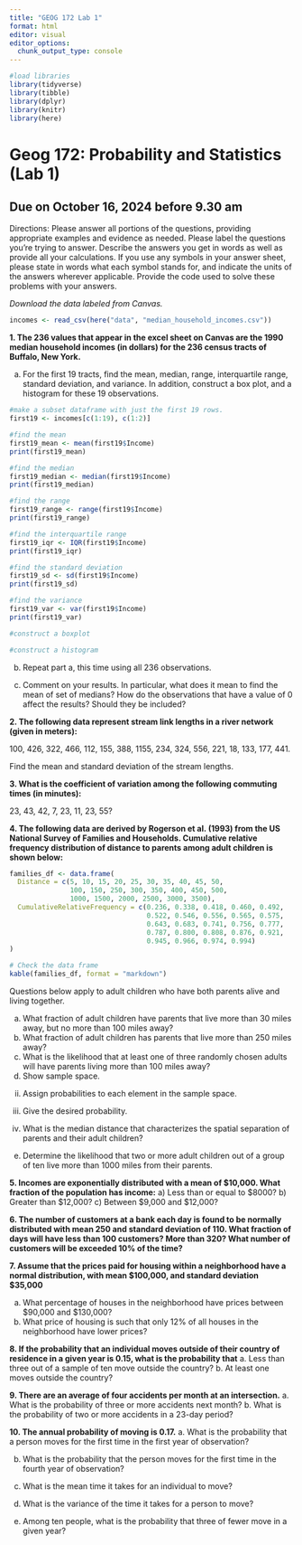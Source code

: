 ```yaml
---
title: "GEOG 172 Lab 1"
format: html
editor: visual
editor_options: 
  chunk_output_type: console
---
```


```r

#load libraries
library(tidyverse)
library(tibble)
library(dplyr)
library(knitr)
library(here)
```


# Geog 172: Probability and Statistics (Lab 1)
## Due on October 16, 2024 before 9.30 am

Directions: Please answer all portions of the questions, providing appropriate examples and evidence as needed. Please label the questions you’re trying to answer. Describe the answers
you get in words as well as provide all your calculations. If you use any symbols in your answer
sheet, please state in words what each symbol stands for, and indicate the units of the answers
wherever applicable. Provide the code used to solve these problems with your answers.


*Download the data labeled from Canvas.*

```r
incomes <- read_csv(here("data", "median_household_incomes.csv"))
```


**1. The 236 values that appear in the excel sheet on Canvas are the 1990 median household incomes (in dollars) for the 236 census tracts of Buffalo, New York.**

  a) For the first 19 tracts, find the mean, median, range, interquartile range, standard deviation, and variance. In addition, construct a box plot, and a histogram for these 19 observations.
  
```r
#make a subset dataframe with just the first 19 rows. 
first19 <- incomes[c(1:19), c(1:2)]

#find the mean
first19_mean <- mean(first19$Income)
print(first19_mean)

#find the median
first19_median <- median(first19$Income)
print(first19_median)

#find the range
first19_range <- range(first19$Income)
print(first19_range)

#find the interquartile range
first19_iqr <- IQR(first19$Income)
print(first19_iqr)

#find the standard deviation
first19_sd <- sd(first19$Income)
print(first19_sd)

#find the variance
first19_var <- var(first19$Income)
print(first19_var)

#construct a boxplot

#construct a histogram
```

  
  b) Repeat part a, this time using all 236 observations.
  
  
  c) Comment on your results. In particular, what does it mean to find the mean of set of medians? How do the observations that have a value of 0 affect the results? Should they be included?



**2. The following data represent stream link lengths in a river network (given in meters):**

100, 426, 322, 466, 112, 155, 388, 1155, 234, 324, 556, 221, 18, 133, 177, 441.

  Find the mean and standard deviation of the stream lengths.

**3. What is the coefficient of variation among the following commuting times (in minutes):**

23, 43, 42, 7, 23, 11, 23, 55?

**4. The following data are derived by Rogerson et al. (1993) from the US National Survey of Families and Households. Cumulative relative frequency distribution of distance to parents among adult children is shown below:**

```r
families_df <- data.frame(
  Distance = c(5, 10, 15, 20, 25, 30, 35, 40, 45, 50, 
               100, 150, 250, 300, 350, 400, 450, 500, 
               1000, 1500, 2000, 2500, 3000, 3500),
  CumulativeRelativeFrequency = c(0.236, 0.338, 0.418, 0.460, 0.492, 
                                  0.522, 0.546, 0.556, 0.565, 0.575, 
                                  0.643, 0.683, 0.741, 0.756, 0.777, 
                                  0.787, 0.800, 0.808, 0.876, 0.921, 
                                  0.945, 0.966, 0.974, 0.994)
)

# Check the data frame
kable(families_df, format = "markdown")

```


Questions below apply to adult children who have both parents alive and living together.

  a. What fraction of adult children have parents that live more than 30 miles away,
but no more than 100 miles away?
  b. What fraction of adult children has parents that live more than 250 miles away?
  c. What is the likelihood that at least one of three randomly chosen adults will have
parents living more than 100 miles away?
  i. Show sample space.
  ii. Assign probabilities to each element in the sample space.
  iii. Give the desired probability.

d. What is the median distance that characterizes the spatial separation of parents
and their adult children?

e. Determine the likelihood that two or more adult children out of a group of ten live
more than 1000 miles from their parents.

**5. Incomes are exponentially distributed with a mean of $10,000. What fraction of the population has income:**
  a) Less than or equal to $8000?
  b) Greater than $12,000?
  c) Between $9,000 and $12,000?
  
**6. The number of customers at a bank each day is found to be normally distributed with mean 250 and standard deviation of 110. What fraction of days will have less than 100 customers? More than 320? What number of customers will be exceeded 10% of the time?**

**7. Assume that the prices paid for housing within a neighborhood have a normal
distribution, with mean $100,000, and standard deviation $35,000**

  a. What percentage of houses in the neighborhood have prices between
$90,000 and $130,000?
  b. What price of housing is such that only 12% of all houses in the
neighborhood have lower prices?

**8. If the probability that an individual moves outside of their country of residence in a given year is 0.15, what is the probability that**
  a. Less than three out of a sample of ten move outside the country?
  b. At least one moves outside the country?

**9. There are an average of four accidents per month at an intersection.**
  a. What is the probability of three or more accidents next month?
  b. What is the probability of two or more accidents in a 23-day period?

**10. The annual probability of moving is 0.17.**
  a. What is the probability that a person moves for the first time in the first year of observation?
  
  b. What is the probability that the person moves for the first time in the fourth year of observation?
  
  c. What is the mean time it takes for an individual to move?
  
  d. What is the variance of the time it takes for a person to move?
  
  e. Among ten people, what is the probability that three of fewer move in a given year?
